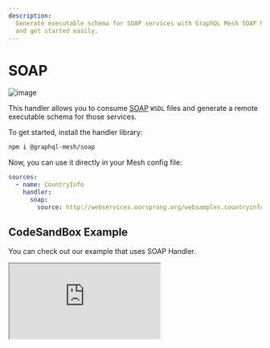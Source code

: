 ```yaml
---
description:
  Generate executable schema for SOAP services with GraphQL Mesh SOAP handler. Consume WSDL files
  and get started easily.
---
```


# SOAP

![image](https://user-images.githubusercontent.com/20847995/79220083-0a1d3a00-7e5c-11ea-9ac5-855428121143.png)

This handler allows you to consume [SOAP](https://soapui.org) `WSDL` files and generate a remote
executable schema for those services.

To get started, install the handler library:

```sh npm2yarn
npm i @graphql-mesh/soap
```

Now, you can use it directly in your Mesh config file:

```yaml filename=".meshrc.yaml" {4-5}
sources:
  - name: CountryInfo
    handler:
      soap:
        source: http://webservices.oorsprong.org/websamples.countryinfo/CountryInfoService.wso?WSDL
```

## CodeSandBox Example

You can check out our example that uses SOAP Handler.

<iframe
  src="https://codesandbox.io/embed/github/Urigo/graphql-mesh/tree/master/examples/soap-country-info?fontsize=14&hidenavigation=1&theme=dark&module=%2F.meshrc.yml"
  className="mt-6 w-full h-[500px] rounded-md"
  title="country-info-example"
  allow="geolocation; microphone; camera; midi; vr; accelerometer; gyroscope; payment; ambient-light-sensor; encrypted-media; usb"
  sandbox="allow-modals allow-forms allow-popups allow-scripts allow-same-origin"
/>

## Config API Reference


<API />
